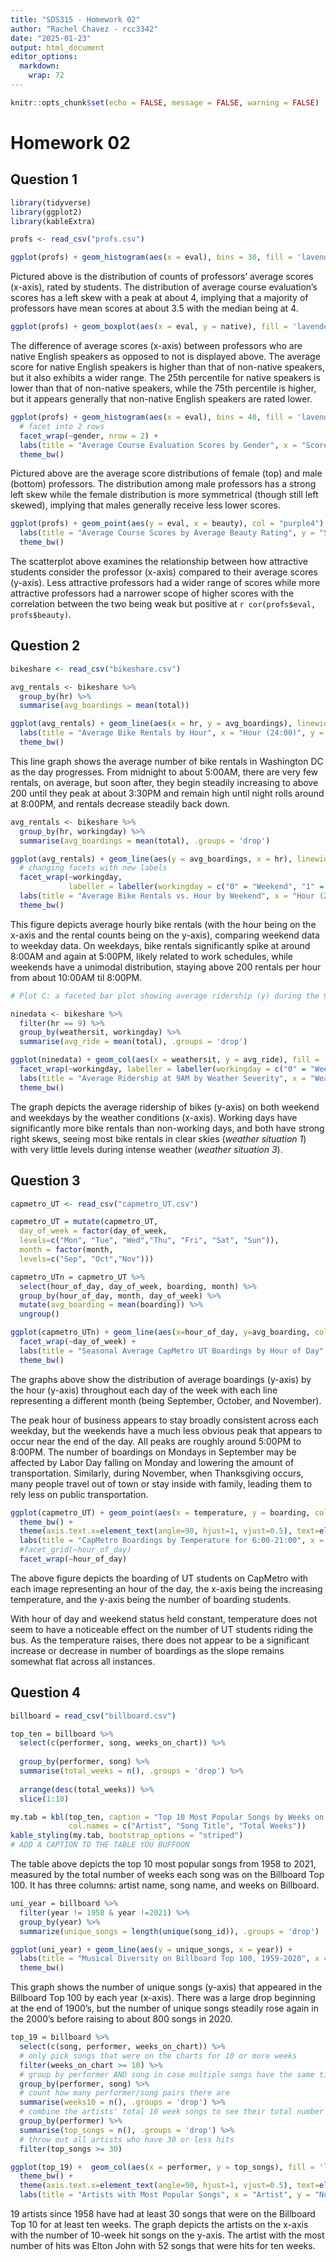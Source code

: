 ---
title: "SDS315 - Homework 02"
author: "Rachel Chavez - rcc3342"
date: "2025-01-23"
output: html_document
editor_options: 
  markdown: 
    wrap: 72
---

```{r setup, include=FALSE}
knitr::opts_chunk$set(echo = FALSE, message = FALSE, warning = FALSE)
```

# Homework 02

## **Question 1**

```{r read1}

library(tidyverse)
library(ggplot2)
library(kableExtra)

profs <- read_csv("profs.csv")

```

```{r A1}

ggplot(profs) + geom_histogram(aes(x = eval), bins = 30, fill = 'lavender', col = 'black') + labs(title = "UT Austin Professors' Average Course Evaluation Scores", x = "Score", y = "Count") + theme_bw()

```

Pictured above is the distribution of counts of professors' average
scores (x-axis), rated by students. The distribution of average course
evaluation's scores has a left skew with a peak at about 4, implying
that a majority of professors have mean scores at about 3.5 with the
median being at 4.

```{r B1}

ggplot(profs) + geom_boxplot(aes(x = eval, y = native), fill = 'lavender') + labs(title = "Average Course Evaluation Scores by Native Language", x = "Score", y = "Is the Professor a Native English Speaker?") + scale_y_discrete(labels = c("yes" = "Yes", "no" = "No")) + xlim(0, 5) + theme_bw()

```

The difference of average scores (x-axis) between professors who are
native English speakers as opposed to not is displayed above. The
average score for native English speakers is higher than that of
non-native speakers, but it also exhibits a wider range. The 25th
percentile for native speakers is lower than that of non-native
speakers, while the 75th percentile is higher, but it appears generally
that non-native English speakers are rated lower.

```{r C1}

ggplot(profs) + geom_histogram(aes(x = eval), bins = 40, fill = 'lavender', col = "black") +
  # facet into 2 rows
  facet_wrap(~gender, nrow = 2) + 
  labs(title = "Average Course Evaluation Scores by Gender", x = "Score", y = "Count") +
  theme_bw()

```

Pictured above are the average score distributions of female (top) and
male (bottom) professors. The distribution among male professors has a
strong left skew while the female distribution is more symmetrical
(though still left skewed), implying that males generally receive less
lower scores.

```{r D1}

ggplot(profs) + geom_point(aes(y = eval, x = beauty), col = "purple4") +
  labs(title = "Average Course Scores by Average Beauty Rating", y = "Score", x = "Beauty Rating") +
  theme_bw()

```

The scatterplot above examines the relationship between how attractive
students consider the professor (x-axis) compared to their average
scores (y-axis). Less attractive professors had a wider range of scores
while more attractive professors had a narrower scope of higher scores
with the correlation between the two being weak but positive at
`r cor(profs$eval, profs$beauty)`.

## **Question 2**

```{r read2}

bikeshare <- read_csv("bikeshare.csv")

```

```{r A2}

avg_rentals <- bikeshare %>%
  group_by(hr) %>%
  summarise(avg_boardings = mean(total))

ggplot(avg_rentals) + geom_line(aes(x = hr, y = avg_boardings), linewidth =0.5) +
  labs(title = "Average Bike Rentals by Hour", x = "Hour (24:00)", y = "Average Rentals") + 
  theme_bw()

```

This line graph shows the average number of bike rentals in Washington
DC as the day progresses. From midnight to about 5:00AM, there are very
few rentals, on average, but soon after, they begin steadily increasing
to above 200 until they peak at about 3:30PM and remain high until night
rolls around at 8:00PM, and rentals decrease steadily back down.

```{r B2}

avg_rentals <- bikeshare %>%
  group_by(hr, workingday) %>%
  summarise(avg_boardings = mean(total), .groups = 'drop')

ggplot(avg_rentals) + geom_line(aes(y = avg_boardings, x = hr), linewidth =0.5) +
  # changing facets with new labels
  facet_wrap(~workingday,
             labeller = labeller(workingday = c("0" = "Weekend", "1" = "Weekday"))) +
  labs(title = "Average Bike Rentals vs. Hour by Weekend", x = "Hour (24:00)", y = "Average Rental Count") +
  theme_bw()

```

This figure depicts average hourly bike rentals (with the hour being on
the x-axis and the rental counts being on the y-axis), comparing weekend
data to weekday data. On weekdays, bike rentals significantly spike at
around 8:00AM and again at 5:00PM, likely related to work schedules,
while weekends have a unimodal distribution, staying above 200 rentals
per hour from about 10:00AM til 8:00PM.

```{r C2}

# Plot C: a faceted bar plot showing average ridership (y) during the 9 AM hour by weather situationcode (weathersit, x), faceted according to whether it is a working day or not. (Remember that you can focus on a specific subset of rows of a data set using filter.)

ninedata <- bikeshare %>% 
  filter(hr == 9) %>%
  group_by(weathersit, workingday) %>%
  summarise(avg_ride = mean(total), .groups = 'drop')

ggplot(ninedata) + geom_col(aes(x = weathersit, y = avg_ride), fill = 'lightblue', col = 'black') +
  facet_wrap(~workingday, labeller = labeller(workingday = c("0" = "Weekend", "1" = "Weekday"))) +
  labs(title = "Average Ridership at 9AM by Weather Severity", x = "Weather Severity", y = "Ridership Count") +
  theme_bw()

```

The graph depicts the average ridership of bikes (y-axis) on both
weekend and weekdays by the weather conditions (x-axis). Working days
have significantly more bike rentals than non-working days, and both
have strong right skews, seeing most bike rentals in clear skies
(*weather situation 1*) with very little levels during intense weather
(*weather situation 3*).

## **Question 3**

```{r read3}

capmetro_UT <- read_csv("capmetro_UT.csv")

capmetro_UT = mutate(capmetro_UT,
  day_of_week = factor(day_of_week,
  levels=c("Mon", "Tue", "Wed","Thu", "Fri", "Sat", "Sun")),
  month = factor(month,
  levels=c("Sep", "Oct","Nov")))

```

```{r A3}

capmetro_UTn = capmetro_UT %>%
  select(hour_of_day, day_of_week, boarding, month) %>%
  group_by(hour_of_day, month, day_of_week) %>%
  mutate(avg_boarding = mean(boarding)) %>%
  ungroup()

ggplot(capmetro_UTn) + geom_line(aes(x=hour_of_day, y=avg_boarding, col = month)) +
  facet_wrap(~day_of_week) + 
  labs(title = "Seasonal Average CapMetro UT Boardings by Hour of Day", x = "Hour of the Day (24:00)", y = "Number of Boardings") +
  theme_bw()

```

The graphs above show the distribution of average boardings (y-axis) by
the hour (y-axis) throughout each day of the week with each line
representing a different month (being September, October, and November).

The peak hour of business appears to stay broadly consistent across each
weekday, but the weekends have a much less obvious peak that appears to
occur near the end of the day. All peaks are roughly around 5:00PM to
8:00PM. The number of boardings on Mondays in September may be affected
by Labor Day falling on Monday and lowering the amount of
transportation. Similarly, during November, when Thanksgiving occurs,
many people travel out of town or stay inside with family, leading them
to rely less on public transportation.

```{r B3}

ggplot(capmetro_UT) + geom_point(aes(x = temperature, y = boarding, col = weekend)) +
  theme_bw() +
  theme(axis.text.x=element_text(angle=90, hjust=1, vjust=0.5), text=element_text(size=7)) +
  labs(title = "CapMetro Boardings by Temperature for 6:00-21:00", x = "Temperature(F)", y = "Boarding Counts") +
  #facet_grid(~hour_of_day)
  facet_wrap(~hour_of_day)

```

The above figure depicts the boarding of UT students on CapMetro with
each image representing an hour of the day, the x-axis being the
increasing temperature, and the y-axis being the number of boarding
students.

With hour of day and weekend status held constant, temperature does not
seem to have a noticeable effect on the number of UT students riding the
bus. As the temperature raises, there does not appear to be a
significant increase or decrease in number of boardings as the slope
remains somewhat flat across all instances.

## **Question 4**

```{r read4}

billboard = read_csv("billboard.csv")

```

```{r A4}

top_ten = billboard %>%
  select(c(performer, song, weeks_on_chart)) %>%
  
  group_by(performer, song) %>%
  summarise(total_weeks = n(), .groups = 'drop') %>%
  
  arrange(desc(total_weeks)) %>%
  slice(1:10)

my.tab = kbl(top_ten, caption = "Top 10 Most Popular Songs by Weeks on Billboard",
             col.names = c("Artist", "Song Title", "Total Weeks"))
kable_styling(my.tab, bootstrap_options = "striped")
# ADD A CAPTION TO THE TABLE YOU BUFFOON
```

The table above depicts the top 10 most popular songs from 1958 to 2021,
measured by the total number of weeks each song was on the Billboard Top
100. It has three columns: artist name, song name, and weeks on
Billboard.

```{r B4}

uni_year = billboard %>%
  filter(year != 1958 & year !=2021) %>%
  group_by(year) %>%
  summarize(unique_songs = length(unique(song_id)), .groups = 'drop')

ggplot(uni_year) + geom_line(aes(y = unique_songs, x = year)) +
  labs(title = "Musical Diversity on Billboard Top 100, 1959-2020", x = "Year", y = "Number of Unique Songs") + 
  theme_bw()

```

This graph shows the number of unique songs (y-axis) that appeared in
the Billboard Top 100 by each year (x-axis). There was a large drop
beginning at the end of 1900's, but the number of unique songs steadily
rose again in the 2000's before raising to about 800 songs in 2020.

```{r C4}

top_19 = billboard %>%
  select(c(song, performer, weeks_on_chart)) %>%
  # only pick songs that were on the charts for 10 or more weeks
  filter(weeks_on_chart >= 10) %>%
  # group by performer AND song in case multiple songs have the same title
  group_by(performer, song) %>%
  # count how many performer/song pairs there are
  summarise(weeks10 = n(), .groups = 'drop') %>%
  # combine the artists' total 10 week songs to see their total number of hits
  group_by(performer) %>% 
  summarise(top_songs = n(), .groups = 'drop') %>%  
  # throw out all artists who have 30 or less hits
  filter(top_songs >= 30)

ggplot(top_19) +  geom_col(aes(x = performer, y = top_songs), fill = 'lightblue', col = 'black') +
  theme_bw() +
  theme(axis.text.x=element_text(angle=90, hjust=1, vjust=0.5), text=element_text(size=7)) +
  labs(title = "Artists with Most Popular Songs", x = "Artist", y = "Number of 10-week Hit Songs")
```

19 artists since 1958 have had at least 30 songs that were on the
Billboard Top 10 for at least ten weeks. The graph depicts the artists
on the x-axis with the number of 10-week hit songs on the y-axis. The
artist with the most number of hits was Elton John with 52 songs that
were hits for ten weeks.
